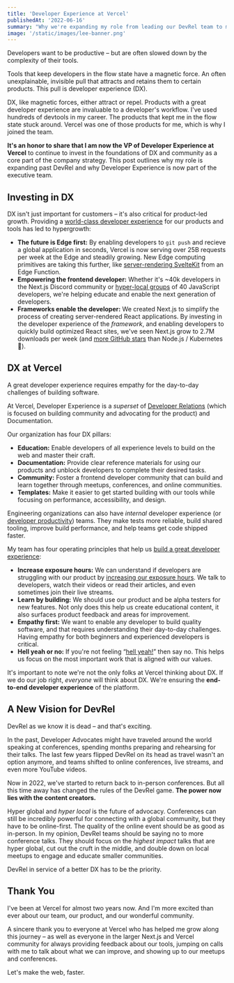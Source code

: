 ```yaml
---
title: 'Developer Experience at Vercel'
publishedAt: '2022-06-16'
summary: "Why we're expanding my role from leading our DevRel team to making Developer Experience part of the executive team."
image: '/static/images/lee-banner.png'
---
```


Developers want to be productive – but are often slowed down by the complexity of their tools.

Tools that keep developers in the flow state have a magnetic force. An often unexplainable, invisible pull that attracts and retains them to certain products. This pull is developer experience (DX).

DX, like magnetic forces, either attract or repel. Products with a great developer experience are invaluable to a developer's workflow. I've used hundreds of devtools in my career. The products that kept me in the flow state stuck around. Vercel was one of those products for me, which is why I joined the team.

**It's an honor to share that I am now the VP of Developer Experience at Vercel** to continue to invest in the foundations of DX and community as a core part of the company strategy. This post outlines why my role is expanding past DevRel and why Developer Experience is now part of the executive team.

## Investing in DX

DX isn't just important for customers – it's also critical for product-led growth. Providing a [world-class developer experience](/blog/developer-experience-examples) for our products and tools has led to hypergrowth:

- **The future is Edge first:** By enabling developers to `git push` and recieve a global application in seconds, Vercel is now serving over 25B requests per week at the Edge and steadily growing. New Edge computing primitives are taking this further, like [server-rendering SvelteKit](https://sveltekit-on-the-edge.vercel.app/) from an Edge Function.
- **Empowering the frontend developer:** Whether it's ~40k developers in the Next.js Discord community or [hyper-local groups](https://twitter.com/leeerob/status/1531695305766445056) of 40 JavaScript developers, we're helping educate and enable the next generation of developers.
- **Frameworks enable the developer:** We created Next.js to simplify the process of creating server-rendered React applications. By investing in the developer experience of the _framework_, and enabling developers to quickly build optimized React sites, we've seen Next.js grow to 2.7M downloads per week (and [more GitHub stars](https://github.com/vercel/next.js) than Node.js / Kubernetes 🤯).

<StaticTweet id="1489309802417246212" />

## DX at Vercel

A great developer experience requires empathy for the day-to-day challenges of building software.

At Vercel, Developer Experience is a _superset_ of [Developer Relations](/blog/devrel-at-vercel) (which is focused on building community and advocating for the product) and Documentation.

Our organization has four DX pillars:

- **Education:** Enable developers of all experience levels to build on the web and master their craft.
- **Documentation:** Provide clear reference materials for using our products and unblock developers to complete their desired tasks.
- **Community:** Foster a frontend developer community that can build and learn together through meetups, conferences, and online communities.
- **Templates:** Make it easier to get started building with our tools while focusing on performance, accessibility, and design.

<Callout emoji="💡">

Engineering organizations can also have _internal_ developer experience (or [developer productivity](https://www.airbnb.com/careers/departments/engineering/dev_infra)) teams. They make tests more reliable, build shared tooling, improve build performance, and help teams get code shipped faster.

</Callout>

My team has four operating principles that help us [build a great developer experience](/blog/developer-experience-examples):

- **Increase exposure hours:** We can understand if developers are struggling with our product by [increasing our exposure hours](https://articles.uie.com/user_exposure_hours/#:~:text=Exposure%20hours.,the%20designs%20that%20team%20produces). We talk to developers, watch their videos or read their articles, and even sometimes join their live streams.
- **Learn by building:** We should use our product and be alpha testers for new features. Not only does this help us create educational content, it also surfaces product feedback and areas for improvement.
- **Empathy first:** We want to enable any developer to build quality software, and that requires understanding their day-to-day challenges. Having empathy for both beginners and experienced developers is critical.
- **Hell yeah or no:** If you're not feeling “[hell yeah!](https://sive.rs/hyn)” then say no. This helps us focus on the most important work that is aligned with our values.

It's important to note we're not the only folks at Vercel thinking about DX. If we do our job right, _everyone_ will think about DX. We're ensuring the **end-to-end developer experience** of the platform.

## A New Vision for DevRel

DevRel as we know it is dead – and that's exciting.

<StaticTweet id="1105985400110112768" />

In the past, Developer Advocates might have traveled around the world speaking at conferences, spending months preparing and rehearsing for their talks. The last few years flipped DevRel on its head as travel wasn't an option anymore, and teams shifted to online conferences, live streams, and even more YouTube videos.

Now in 2022, we've started to return back to in-person conferences. But all this time away has changed the rules of the DevRel game. **The power now lies with the content creators.**

Hyper global and _hyper local_ is the future of advocacy. Conferences can still be incredibly powerful for connecting with a global community, but they have to be online-first. The quality of the online event should be as good as in-person. In my opinion, DevRel teams should be saying no to more conference talks. They should focus on the _highest impact_ talks that are hyper global, cut out the cruft in the middle, and double down on local meetups to engage and educate smaller communities.

DevRel in service of a better DX has to be the priority.

## Thank You

I've been at Vercel for almost two years now. And I'm more excited than ever about our team, our product, and our wonderful community.

A sincere thank you to everyone at Vercel who has helped me grow along this journey – as well as everyone in the larger Next.js and Vercel community for always providing feedback about our tools, jumping on calls with me to talk about what we can improve, and showing up to our meetups and conferences.

Let's make the web, faster.
